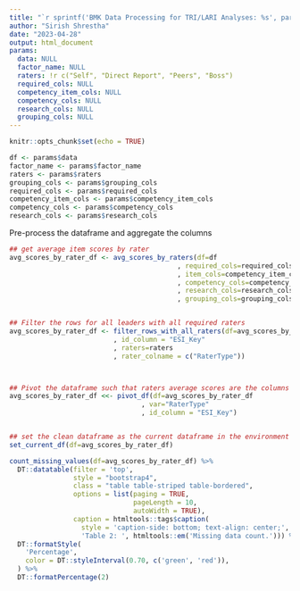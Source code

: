 ```yaml
---
title: "`r sprintf('BMK Data Processing for TRI/LARI Analyses: %s', params$factor_name)`"
author: "Sirish Shrestha"
date: "2023-04-28"
output: html_document
params: 
  data: NULL
  factor_name: NULL
  raters: !r c("Self", "Direct Report", "Peers", "Boss")
  required_cols: NULL
  competency_item_cols: NULL
  competency_cols: NULL
  research_cols: NULL
  grouping_cols: NULL
---
```


```r

knitr::opts_chunk$set(echo = TRUE)

```


```r

df <- params$data
factor_name <- params$factor_name
raters <- params$raters
grouping_cols <- params$grouping_cols
required_cols <- params$required_cols
competency_item_cols <- params$competency_item_cols
competency_cols <- params$competency_cols
research_cols <- params$research_cols

```


Pre-process the dataframe and aggregate the columns
```r

## get average item scores by rater
avg_scores_by_rater_df <- avg_scores_by_raters(df=df
                                          , required_cols=required_cols
                                          , item_cols=competency_item_cols
                                          , competency_cols=competency_cols
                                          , research_cols=research_cols
                                          , grouping_cols=grouping_cols)


## Filter the rows for all leaders with all required raters
avg_scores_by_rater_df <- filter_rows_with_all_raters(df=avg_scores_by_rater_df
                          , id_column = "ESI_Key"
                          , raters=raters
                          , rater_colname = c("RaterType"))



## Pivot the dataframe such that raters average scores are the columns
avg_scores_by_rater_df <<- pivot_df(df=avg_scores_by_rater_df
                                 , var="RaterType"
                                 , id_column = "ESI_Key")


## set the clean dataframe as the current dataframe in the environment
set_current_df(df=avg_scores_by_rater_df)


```



```r

count_missing_values(df=avg_scores_by_rater_df) %>%
  DT::datatable(filter = 'top', 
                style = "bootstrap4",
                class = "table table-striped table-bordered",
                options = list(paging = TRUE, 
                               pageLength = 10, 
                               autoWidth = TRUE),
                caption = htmltools::tags$caption(
                  style = 'caption-side: bottom; text-align: center;',
                  'Table 2: ', htmltools::em('Missing data count.'))) %>%
  DT::formatStyle(
    'Percentage',
    color = DT::styleInterval(0.70, c('green', 'red')),
  ) %>% 
  DT::formatPercentage(2) 


```

